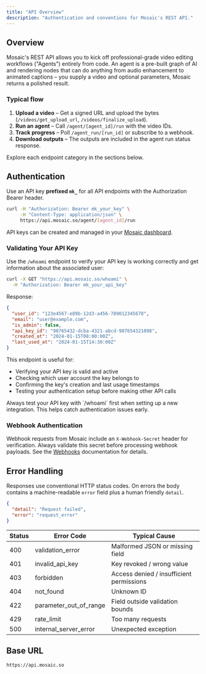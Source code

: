 ```yaml
---
title: "API Overview"
description: "Authentication and conventions for Mosaic's REST API."
---
```


## Overview

Mosaic's REST API allows you to kick off professional-grade video editing workflows ("Agents") entirely from code. An agent is a pre-built graph of AI and rendering nodes that can do anything from audio enhancement to animated captions – you supply a video and optional parameters, Mosaic returns a polished result.

### Typical flow

1. **Upload a video** – Get a signed URL and upload the bytes (`/videos/get_upload_url`, `/videos/finalize_upload`).
2. **Run an agent** – Call `/agent/[agent_id]/run` with the video IDs.
3. **Track progress** – Poll `/agent_run/[run_id]` or subscribe to a webhook.
4. **Download outputs** – The outputs are included in the agent run status response.

Explore each endpoint category in the sections below.

## Authentication

Use an API key **prefixed `mk_`** for all API endpoints with the Authorization Bearer header.

```bash
curl -H "Authorization: Bearer mk_your_key" \
     -H "Content-Type: application/json" \
     https://api.mosaic.so/agent/[agent_id]/run
```

API keys can be created and managed in your [Mosaic dashboard](https://app.mosaic.so).

### Validating Your API Key

Use the `/whoami` endpoint to verify your API key is working correctly and get information about the associated user:

```bash
curl -X GET "https://api.mosaic.so/whoami" \
  -H "Authorization: Bearer mk_your_api_key"
```

Response:

```json
{
  "user_id": "123e4567-e89b-12d3-a456-789012345678",
  "email": "user@example.com",
  "is_admin": false,
  "api_key_id": "98765432-dcba-4321-abcd-987654321098",
  "created_at": "2024-01-15T08:00:00Z",
  "last_used_at": "2024-01-15T14:30:00Z"
}
```

This endpoint is useful for:
- Verifying your API key is valid and active
- Checking which user account the key belongs to
- Confirming the key's creation and last usage timestamps
- Testing your authentication setup before making other API calls

<Tip>
Always test your API key with `/whoami` first when setting up a new integration. This helps catch authentication issues early.
</Tip>

### Webhook Authentication

Webhook requests from Mosaic include an `X-Webhook-Secret` header for verification. Always validate this secret before processing webhook payloads. See the [Webhooks](/overview/webhooks) documentation for details.



## Error Handling

Responses use conventional HTTP status codes. On errors the body contains a machine-readable `error` field plus a human friendly `detail`.

```json
{
  "detail": "Request failed",
  "error": "request_error"
}
```

| Status | Error Code | Typical Cause |
| --- | --- | --- |
| 400 | validation_error | Malformed JSON or missing field |
| 401 | invalid_api_key | Key revoked / wrong value |
| 403 | forbidden | Access denied / insufficient permissions |
| 404 | not_found | Unknown ID |
| 422 | parameter_out_of_range | Field outside validation bounds |
| 429 | rate_limit | Too many requests |
| 500 | internal_server_error | Unexpected exception |

## Base URL

```text
https://api.mosaic.so
```
